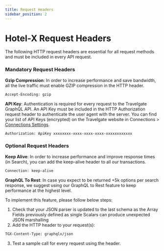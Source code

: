 ```yaml
---
title: Request Headers
sidebar_position: 2
---
```


# Hotel-X Request Headers

The following HTTP request headers are essential for all request methods and must be included in every API request.

### Mandatory Request Headers

**Gzip Compression**: In order to increase performance and save bandwidth, all the live traffic must enable GZIP compression in the HTTP header. 

```html
Accept-Encoding: gzip
```                           

**API Key**: Authentication is required for every request to the Travelgate GraphQL API. An API Key must be included in the HTTP Authorization request header to authenticate the user agent with the server. You can find your list of API Keys (encrypted) on the Travelgate website in Connections > [Connections Settings](https://app.travelgatex.com/connections/settings).

```html
Authorization: ApiKey xxxxxxxx-xxxx-xxxx-xxxx-xxxxxxxxxxxx
```              

### Optional Request Headers

**Keep Alive**: In order to increase performance and improve response times (in Search), you can add the keep-alive header to all our transactions. 

```html
Connection: keep-alive 
```                                                        
**GraphQL To Rest**: In case you expect to be returned +5k options per search response, we suggest using our GraphQL to Rest feature to keep performance at the highest level.

To implement this feature, please follow below steps:
1. Check that your JSON parser is updated to the last schema as the Array Fields previously defined as single Scalars can produce unexpected JSON marshalling
2. Add the HTTP header to your request(s): 
```html
TGX-Content-Type: graphqlx/json
```  
3. Test a sample call for every request using the header.
